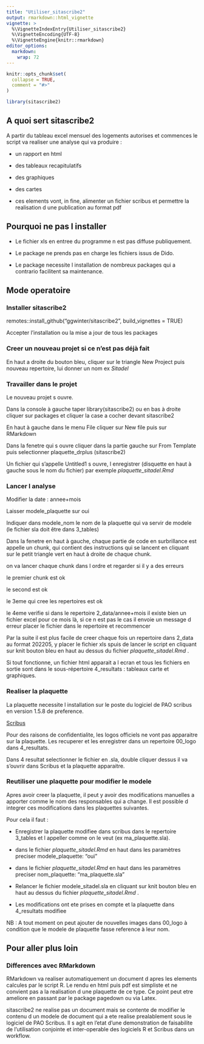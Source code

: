 ```yaml
---
title: "Utiliser_sitascribe2"
output: rmarkdown::html_vignette
vignette: >
  %\VignetteIndexEntry{Utiliser_sitascribe2}
  %\VignetteEncoding{UTF-8}
  %\VignetteEngine{knitr::rmarkdown}
editor_options: 
  markdown: 
    wrap: 72
---
```


```r
knitr::opts_chunk$set(
  collapse = TRUE,
  comment = "#>"
)
```

```r
library(sitascribe2)
```

## A quoi sert sitascribe2

A partir du tableau excel mensuel des logements autorises et commences
le script va realiser une analyse qui va produire :

-   un rapport en html

-   des tableaux recapitulatifs

-   des graphiques

-   des cartes

-   ces elements vont, in fine, alimenter un fichier scribus et
    permettre la realisation d une publication au format pdf

## Pourquoi ne pas l installer

-   Le fichier xls en entree du programme n est pas diffuse
    publiquement.

-   Le package ne prends pas en charge les fichiers issus de Dido.

-   Le package necessite l installation de nombreux packages qui a
    contrario facilitent sa maintenance.

## Mode operatoire

### Installer sitascribe2

remotes::install_github("ggwinter/sitascribe2", build_vignettes = TRUE)

Accepter l'installation ou la mise  a jour de tous les packages 

### Creer un nouveau projet si ce n'est pas déjà fait

En haut a droite du bouton bleu, cliquer sur le triangle New Project
puis nouveau repertoire, lui donner un nom ex *Sitadel*

### Travailler dans le projet

Le nouveau projet s ouvre.

Dans la console à gauche taper library(sitascribe2) ou en bas à droite
cliquer sur packages et cliquer la case a cocher devant sitascribe2

En haut à gauche dans le menu File cliquer sur New file puis sur
RMarkdown

Dans la fenetre qui s ouvre cliquer dans la partie gauche sur From
Template puis selectionner plaquette_drplus (sitascribe2)

Un fichier qui s'appelle Untitled1 s ouvre, l enregistrer (disquette en
haut à gauche sous le nom du fichier) par exemple
*plaquette_sitadel.Rmd*

### Lancer l analyse

Modifier la date : annee+mois

Laisser modele_plaquette sur oui

Indiquer dans modele_nom le nom de la plaquette qui va servir de modele
(le fichier sla doit être dans 3_tables)

Dans la fenetre en haut à gauche, chaque partie de code en surbrillance
est appelle un chunk, qui contient des instructions qui se lancent en
cliquant sur le petit triangle vert en haut à droite de chaque chunk.

on va lancer chaque chunk dans l ordre et regarder si il y a des erreurs

le premier chunk est ok

le second est ok

le 3eme qui cree les repertoires est ok

le 4eme verifie si dans le repertoire 2_data/annee+mois il existe bien
un fichier excel pour ce mois là, si ce n est pas le cas il envoie un
message d erreur placer le fichier dans le repertoire et recommencer

Par la suite il est plus facile de creer chaque fois un repertoire dans
2_data au format 202205, y placer le fichier xls spuis de lancer le
script en cliquant sur knit bouton bleu en haut au dessus du fichier
*plaquette_sitadel.Rmd* .

Si tout fonctionne, un fichier html apparait a l ecran et tous les
fichiers en sortie sont dans le sous-répertoire 4_resultats : tableaux
carte et graphiques.

### Realiser la plaquette

La plaquette necessite l installation sur le poste du logiciel de PAO
scribus en version 1.5.8 de preference.

[Scribus](https://scribus.fr/)

Pour des raisons de confidentialite, les logos officiels ne vont pas
apparaitre sur la plaquette. Les recuperer et les enregistrer dans un
repertoire 00_logo dans 4_resultats.

Dans 4 resultat selectionner le fichier en .sla, double cliquer dessus
il va s'ouvrir dans Scribus et la plaquette apparaitre.

### Reutiliser une plaquette pour modifier le modele

Apres avoir creer la plaquette, il peut y avoir des modifications
manuelles a apporter comme le nom des responsables qui a change. Il est
possible d integrer ces modifications dans les plaquettes suivantes.

Pour cela il faut :

-   Enregistrer la plaquette modifiee dans scribus dans le repertoire
    3_tables et l appeller comme on le veut (ex ma_plaquette.sla).

-   dans le fichier *plaquette_sitadel.Rmd* en haut dans les paramètres
    preciser modele_plaquette: "oui"

-   dans le fichier *plaquette_sitadel.Rmd* en haut dans les paramètres
    preciser nom_plaquette: "ma_plaquette.sla"

-   Relancer le fichier modele_sitadel.sla en cliquant sur knit bouton
    bleu en haut au dessus du fichier *plaquette_sitadel.Rmd* .

-   Les modifications ont ete prises en compte et la plaquette dans
    4_resultats modifiee

NB : A tout moment on peut ajouter de nouvelles images dans 00_logo à
condition que le modele de plaquette fasse reference à leur nom.

## Pour aller plus loin

### Differences avec RMarkdown

RMarkdown va realiser automatiquement un document d apres les elements
calcules par le script R. Le rendu en html puis pdf est simpliste et ne
convient pas a la realisation d une plaquette de ce type. Ce point peut
etre ameliore en passant par le package pagedown ou via Latex.

sitascribe2 ne realise pas un document mais se contente de modifier le
contenu d un modele de document qui a ete realise prealablement sous le
logiciel de PAO Scribus. Il s agit en l'etat d'une demonstration de
faisabilite de l'utilisation conjointe et inter-operable des logiciels R
et Scribus dans un workflow.
